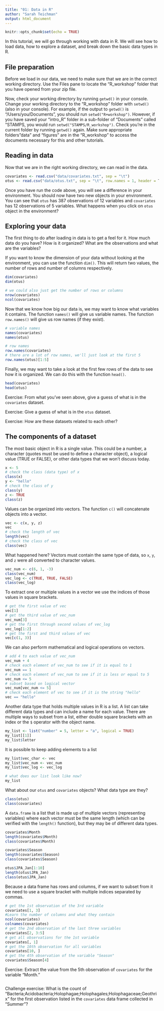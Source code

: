 ```yaml
---
title: "01: Data in R"
author: "Sarah Teichman"
output: html_document
---
```


```r
knitr::opts_chunk$set(echo = TRUE)
```

In this tutorial, we will go through working with data in R. We will see how to load data, how to explore a dataset, and break down the basic data types in R. 

## File preparation 

Before we load in our data, we need to make sure that we are in the correct working directory. Use the Files pane to locate the "R_workshop" folder that you have opened from your zip file. 

Now, check your working directory by running `getwd()` in your console. Change your working directory to the "R_workshop" folder with `setwd()` (also in your console). For example, if the output to `getwd()` is "/Users/you/Documents", you should run `setwd("R+workshop")`. However, if you have saved your "intro_R" folder in a sub-folder of "Documents" called "STAMPS, you would run `setwd("STAMPS/R_workshop")`. Check you're in the current folder by running `getwd()` again. Make sure appropriate folders "data" and "figures" are in the "R_workshop" to access the documents necessary for this and other tutorials. 

## Reading in data 

Now that we are in the right working directory, we can read in the data. 

```r
covariates <- read.csv("data/covariates.txt", sep = "\t")
otus <- read.csv("data/otus.txt", sep = "\t", row.names = 1, header = T)
```

Once you have run the code above, you will see a difference in your environment. You should now have two new objects in your environment. You can see that `otus` has 387 observations of 12 variables and `covariates` has 12 observations of 5 variables. What happens when you click on `otus` object in the environment? 

## Exploring your data 

The first thing to do after loading in data is to get a feel for it. How much data do you have? How is it organized? What are the observations and what are the variables? 

If you want to know the dimension of your data without looking at the environment, you can use the function `dim()`. This will return two values, the number of rows and number of columns respectively. 

```r
dim(covariates)
dim(otus)

# we could also just get the number of rows or columns
nrow(covariates)
ncol(covariates)
```

Now that we know how big our data is, we may want to know what variables it contains. The function `names()` will give us variable names. The function `row.names()` will give us row names (if they exist). 

```r
# variable names
names(covariates)
names(otus)

# row names
row.names(covariates)
# there are a lot of row names, we'll just look at the first 5
row.names(otus)[1:5] 
```

Finally, we may want to take a look at the first few rows of the data to see how it is organized. We can do this with the function `head()`. 

```r
head(covariates)
head(otus)
```

Exercise: From what you've seen above, give a guess of what is in the `covariates` dataset.

Exercise: Give a guess of what is in the `otus` dataset. 

Exercise: How are these datasets related to each other? 

## The components of a dataset 

The most basic object in R is a single value. This could be a number, a character (quotes must be used to define a character object), a logical value (TRUE or FALSE), or other data types that we won't discuss today. 

```r
x <- 5
# check the class (data type) of x
class(x)
y <- "hello"
# check the class of y
class(y)
z <- TRUE
class(z)
```

Values can be organized into vectors. The function `c()` will concatenate objects into a vector. 

```r
vec <- c(x, y, z)
vec
# check the length of vec
length(vec)
# check the class of vec
class(vec)
```

What happened here? Vectors must contain the same type of data, so `x`, `y`, and `z` were all converted to character values. 

```r
vec_num <- c(6, 1, -3)
class(vec_num)
vec_log <- c(TRUE, TRUE, FALSE)
class(vec_log)
```

To extract one or multiple values in a vector we use the indices of those values in square brackets. 

```r
# get the first value of vec
vec[1]
# get the third value of vec_num
vec_num[3]
# get the first through second values of vec_log
vec_log[1:2]
# get the first and third values of vec
vec[c(1, 3)]
```

We can also perform mathematical and logical operations on vectors. 

```r
# add 4 to each value of vec_num
vec_num + 4
# check each element of vec_num to see if it is equal to 1
vec_num == 1
# check each element of vec_num to see if it is less or equal to 5
vec_num <= 5
# subset based on logical vector 
vec_num[vec_num <= 5]
# check each element of vec to see if it is the string "hello" 
vec == "hello"
```

Another data type that holds multiple values in R is a list. A list can take different data types and can include a name for each value. There are multiple ways to subset from a list, either double square brackets with an index or the `$` operator with the object name. 

```r
my_list <- list("number" = 5, letter = "a", logical = TRUE)
my_list[[1]]
my_list$letter
```

It is possible to keep adding elements to a list
```r
my_list$vec_char <- vec
my_list$vec_num <- vec_num
my_list$vec_log <- vec_log

# what does our list look like now?
my_list
```

What about our `otus` and `covariates` objects? What data type are they? 

```r
class(otus)
class(covariates)
```

A `data.frame` is a list that is made up of multiple vectors (representing variables) where each vector must be the same length (which can be verified with the `length()` function), but they may be of different data types. 

```r
covariates$Month
length(covariates$Month)
class(covariates$Month)

covariates$Season
length(covariates$Season)
class(covariates$Season)

otus$JPA_Jan[1:10]
length(otus$JPA_Jan)
class(otus$JPA_Jan)
```

Because a data frame has rows and columns, if we want to subset from it we need to use a square bracket with multiple indices separated by commas. 

```r
# get the 1st observation of the 3rd variable 
covariates[1, 3]
#Learn the number of columns and what they contain
ncol(covariates)
colnames(covariates)
# get the 2nd observation of the last three variables 
covariates[2, 3:5]
# get all observations for the 1st variable 
covariates[, 1]
# get the 10th observation for all variables 
covariates[10, ]
# get the 4th observation of the variable "Season" 
covariates$Season[4]
```

Exercise: Extract the value from the 5th observation of `covariates` for the variable "Month." 

```r
                                                                                            
```

Challenge exercise: What is the count of "Bacteria;Acidobacteria;Holophagae;Holophagales;Holophagaceae;Geothrix" for the first observation listed in the `covariates` data frame collected in "Summer"? 

```r

```
